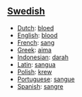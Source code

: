 ==[[Swedish]]==

*[[Dutch]]: [[bloed]]
*[[English]]: [[blood]]
*[[French]]: [[sang]]
*[[Greek]]: [[aima]]
*[[Indonesian]]: [[darah]]
*[[Latin]]: [[sangua]]
*[[Polish]]: [[krew]]
*[[Portuguese]]: [[sangue]]
*[[Spanish]]: [[sangre]]